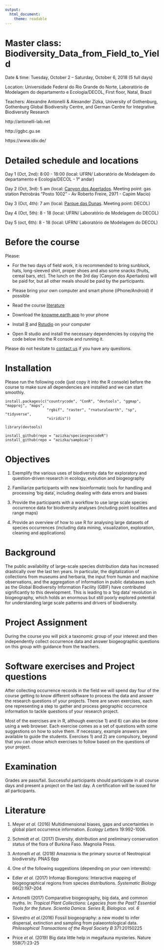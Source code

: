 ```yaml
---
output: 
  html_document:
    theme: readable
---
```


# Master class: Biodiversity_Data_from_Field_to_Yield

Date & time: Tuesday, October 2 – Saturday, October 6, 2018 (5 full days)

Location: Universidade Federal do Rio Grande do Norte, Laboratório de Modelagem do departamento e Ecologia/DECOL, First floor, Natal, Brazil

Teachers: Alexandre Antonelli & Alexander Zizka, University of Gothenburg, Gothenburg Global Biodiversity Centre, and 
German Centre for Integrative Biodiversity Research  

http://antonelli-lab.net  

http://ggbc.gu.se    

https://www.idiv.de/ 

# Detailed schedule and locations
Day 1 (Oct, 2nd): 8:00 - 18:00  (local: UFRN/ Laboratório de Modelagem do departamento e Ecologia/DECOL - 1° andar)

Day 2 (Oct, 3rd): 5 am              (local: [Canyon dos Apertados](https://pt.wikipedia.org/wiki/Canyon_dos_Apertados). Meeting point: gas station Petrobrás "Posto 1002" - Av Roberto Freire, 2971 - Capim Macio)

Day 3 (Oct, 4th): 7 am              (local: [Parque das Dunas](http://www.parquedasdunas.rn.gov.br/). Meeting point: DECOL)

Day 4 (Oct, 5th): 8 - 18             (local: UFRN/  Laboratório de Modelagem do DECOL)

Day 5 (oct, 6th):  8 - 18             (local: UFRN/  Laboratório de Modelagem do DECOL)

# Before the course
Please:

* For the two days of field work, it is recommended to bring sunblock, hats, long-sleeved shirt, proper shoes and also some snacks (fruits, cereal bars, etc).  The lunch on the 3rd day (Canyon dos Apertados) will be paid for, but all other meals should be paid by the participants.

* Please bring your own computer and smart phone (iPhone/Android) if possible

* Read the course [literature](https://github.com/azizka/Biodiversity_Data_from_Field_to_Yield#literature)

* Download the [knowme.earth app](https://knowme.earth/) to your phone

* Install [R](https://cran.r-project.org/bin/) and [Rstudio](https://www.rstudio.com/products/rstudio/download/#download) on your computer

* Open R studio and install the necessary dependencies by copying the code below into the R console and running it. 

Please do not hesitate to [contact us](mailto:zizka.alexander@gmail.com) if you have any questions.


# Installation
Please run the following code (just copy it into the R console) before the course to make sure all dependencies are installed and we can start smoothly.

```
install.packages(c("countrycode", "ConR", "devtools", "ggmap", "mapproj", "maps",
                   "rgbif", "raster", "rnaturalearth", "sp", "tidyverse",
                   "viridis"))

library(devtools)

install_github(repo = "azizka/speciesgeocodeR")
install_github(repo = "azizka/sampbias")
```


# Objectives
1.	Exemplify the various uses of biodiversity data for exploratory and question-driven research in ecology, evolution and biogeography 

2.	Familiarize participants with new bioinformatic tools for handling and processing ‘big data’, including dealing with data errors and biases 

3.	Provide the participants with a workflow to use large scale species occurrence data for biodiversity analyses (including point localities and range maps)

4.	Provide an overview of how to use R for analysing large datasets of species occurrences (including data mining, visualization, exploration, cleaning and applications)


# Background
The public availability of large-scale species distribution data has increased drastically over the last ten years. In particular, the digitalization of collections from museums and herbaria, the input from human and machine observations, and the aggregation of information in public databases such as the Global Biodiversity Information Facility (GBIF) have contributed significantly to this development. This is leading to a ‘big data’ revolution in biogeography, which holds an enormous but still poorly explored potential for understanding large scale patterns and drivers of biodiversity. 


# Project Assignment
During the course you will pick a taxonomic group of your interest and then independently collect occurrence data and answer biogeographic questions on this group with guidance from the teachers.


# Software exercises and Project questions
After collecting occurrence records in the field we will spend day four of the course getting to know different software to process the data and answer the research questions of your projects. There are seven exercises, each one representing a step to gather and process geographic occurrence information to tackle questions of your research project. 

Most of the exercises are in R, although exercise 1) and 6) can also be done using a web browser. Each exercise comes as a set of questions with some suggestions on how to solve them. If necessary, example answers are available to guide the students. Exercises 1) and 2) are compulsory, beyond that you can chose which exercises to follow based on the questions of your project.


# Examination
Grades are pass/fail. Successful participants should participate in all course days and present a project on the last day. A certification will be issued for all participants.


# Literature
1. Meyer *et al.* (2016) Multidimensional biases, gaps and uncertainties in global plant occurrence information. *Ecology Letters* 19:992-1006.

2. Schmidt *et al.* (2017) Diversity, distribution and preliminary conservation status of the flora of Burkina Faso. Magnolia Press.

3. Antonelli *et al.* (2018) Amazonia is the primary source of Neotropical biodiversity. PNAS 6pp

4. One of the following suggestions (depending on your own interests):

* Edler *et al.* (2017) Infomap Bioregions: Interactive mapping of biogeographical regions from species distributions. *Systematic Biology* 66(2):197–204

* Antonelli (2017) Comparative biogeography, big data, and common myths. In: *Tropical Plant Collections: Legacies from the Past? Essential Tools for the future. Scientia Danica. Series B, Biologica. vol. 6*

* Silvestro *et al.*(2016) Fossil biogeography: a new model to infer dispersal, extinction and sampling from palaeontological data. *Philosophical Transactions of the Royal Society B* 371:20150225

* Price *et al.* (2019) Big data little help in megafauna mysteries. Nature 558(7):23-25

